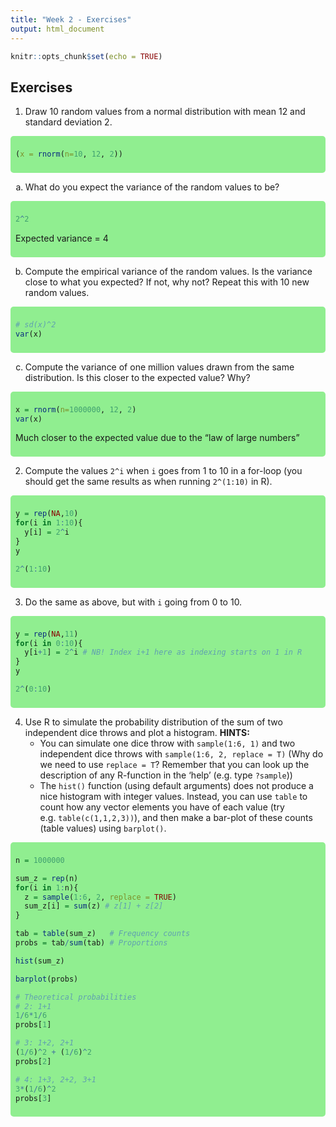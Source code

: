 ```yaml
---
title: "Week 2 - Exercises"
output: html_document
---
```

<style>
div.green { background-color:lightgreen; border-radius: 5px; padding: 8px;}
</style>

```r
knitr::opts_chunk$set(echo = TRUE)
```

## Exercises

1. Draw 10 random values from a normal distribution with mean 12 and standard deviation 2.

<div class="green">
```r
(x = rnorm(n=10, 12, 2))
```
</div>

a) What do you expect the variance of the random values to be?

<div class="green">    
```r
2^2
```
Expected variance = 4
</div>
    
b) Compute the empirical variance of the random values. Is the variance close to what you expected? If not, why not? Repeat this with 10 new random values.

<div class="green">
```r
# sd(x)^2
var(x)
```
</div>

c) Compute the variance of one million values drawn from the same distribution. Is this closer to the expected value? Why?

<div class="green">    
```r
x = rnorm(n=1000000, 12, 2)
var(x)
```
Much closer to the expected value due to the "law of large numbers"
</div>

2. Compute the values `2^i` when `i` goes from 1 to 10 in a for-loop (you should get the same results as when running `2^(1:10)` in R).

<div class="green">
```r
y = rep(NA,10)
for(i in 1:10){
  y[i] = 2^i
}
y

2^(1:10)

```
</div>

3. Do the same as above, but with `i` going from 0 to 10.

<div class="green">
```r
y = rep(NA,11)
for(i in 0:10){
  y[i+1] = 2^i # NB! Index i+1 here as indexing starts on 1 in R
}
y

2^(0:10)

```
</div>

4. Use R to simulate the probability distribution of the sum of two independent dice throws and plot a histogram. **HINTS:**
    + You can simulate one dice throw with `sample(1:6, 1)` and two independent dice throws with `sample(1:6, 2, replace = T)` (Why do we need to use `replace = T`? Remember that you can look up the description of any R-function in the 'help' (e.g. type `?sample`))
    + The `hist()` function (using default arguments) does not produce a nice histogram with integer values. Instead, you can use `table` to count how any vector elements you have of each value (try e.g. `table(c(1,1,2,3))`), and then make a bar-plot of these counts (table values) using `barplot()`.
    
<div class="green">
```r
n = 1000000

sum_z = rep(n)
for(i in 1:n){
  z = sample(1:6, 2, replace = TRUE)
  sum_z[i] = sum(z) # z[1] + z[2]
}

tab = table(sum_z)   # Frequency counts
probs = tab/sum(tab) # Proportions 

hist(sum_z)

barplot(probs)

# Theoretical probabilities
# 2: 1+1
1/6*1/6
probs[1]

# 3: 1+2, 2+1
(1/6)^2 + (1/6)^2
probs[2]

# 4: 1+3, 2+2, 3+1
3*(1/6)^2
probs[3]

```
</div>